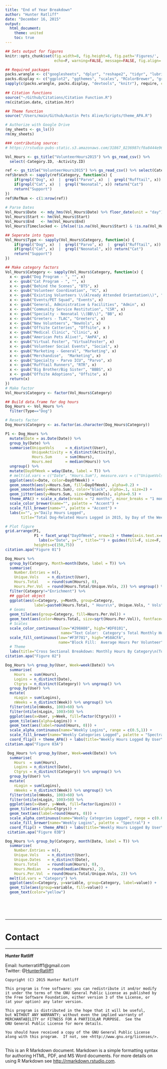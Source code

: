 ```yaml
---
title: "End of Year Breakdown"
author: "Hunter Ratliff"
date: "December 16, 2015"
output: 
  html_document:
    theme: united
    toc: true
---    
```


<!-- Functions, Globals, ... --> 

```r
## Sets output for figures
knitr::opts_chunk$set(fig.width=8, fig.height=8, fig.path='Figures/',
                      echo=F, warning=FALSE, message=FALSE, fig.align='center')

## Required packages
packs.wrangle <- c("googlesheets", "dplyr", "reshape2", "tidyr", "lubridate", "stringi")
packs.display <- c("ggplot2", "ggthemes", "scales", "RColorBrewer", "gridExtra", "xtable")
sapply(c(packs.wrangle, packs.display, "devtools", "knitr"), require, character.only=TRUE)  
         
## Citation functions
source("~/Github/Citations/Citation Function.R")
rm(citation.date, citation.htr)

## Theme function
source("/Users/main/Github/Austin Pets Alive/Scripts/theme_APA.R")

# Authorize with Google Drive
(my_sheets <- gs_ls())
rm(my_sheets)

### contributing source:
# https://rstudio-pubs-static.s3.amazonaws.com/31867_8236987cf0a8444e962ccd2aec46d9c3.html
```


```r
Vol_Hours <- gs_title("VolunteerHours2015") %>% gs_read_csv() %>%
  select(-Category.ID, -Activity.ID) 

ref <- gs_title("VolunteerHours2015") %>% gs_read_csv() %>% select(Category, Activity, Category.ID) %>% unique()
ref$branch <- sapply(ref$Category, function(x) {
    if(grepl("Dog", x)  |  grepl("Parvo", x)  |  grepl("Rufftail", x)) return("Dog")
    if(grepl("Cat", x)  |  grepl("Neonatal", x)) return("Cat")
    return("Support")
})
ref$RefNum <- c(1:nrow(ref))
  
# Parse Dates
Vol_Hours$Date  <- mdy_hms(Vol_Hours$Date) %>% floor_date(unit = "day")
Vol_Hours$Start <- hm(Vol_Hours$Start)
Vol_Hours$End   <- hm(Vol_Hours$End)
Vol_Hours$Timeclocked <- ifelse(!is.na(Vol_Hours$Start) & !is.na(Vol_Hours$End), TRUE, FALSE)

## Seperate into types
Vol_Hours$Type <- sapply(Vol_Hours$Category, function(x) {
    if(grepl("Dog", x)  |  grepl("Parvo", x)  |  grepl("Rufftail", x)) return("Dog")
    if(grepl("Cat", x)  |  grepl("Neonatal", x)) return("Cat")
    return("Support")
})

## Make category factors
Vol_Hours$Category <- sapply(Vol_Hours$Category, function(x) {
  x <- gsub("Dog Program - ", "", x)
  x <- gsub("Cat Program - ", "", x)
  x <- gsub("Behind the Scenes", "BTS", x)
  x <- gsub("Volunteer Coordination", "VC", x)
  x <- gsub("Existing Volunteers \\(Already Attended Orientation\\)", "ExistingVols", x)
  x <- gsub("Events/PET Squad", "Events", x)
  x <- gsub("General, Administrative & Facilities", "Admin", x)
  x <- gsub("Community Service Restitution", "CSR", x)
  x <- gsub("Specialty - Neonatal \\(BB\\)", "BB", x)
  x <- gsub("Greeters - TLAC", "Greeters", x)
  x <- gsub("New Volunteers", "NewVols", x)
  x <- gsub("Offsite Catteries", "Offsite", x )
  x <- gsub("Medical Clinic", "Clinic", x)
  x <- gsub("American Pets Alive!", "AmPA", x)
  x <- gsub("Virtual Foster", "VirtualFoster", x)
  x <- gsub("Volunteer Social Events", "Social", x)
  x <- gsub("Marketing - General", "Marketing", x)
  x <- gsub("Merchandise",  "Marketing", x)
  x <- gsub("Specialty - Parvo ICU", "Parvo", x)
  x <- gsub("Rufftail Runners", "RTR", x)
  x <- gsub("Big Brother/Big Sister", "BBBS", x)
  x <- gsub("Offsite Adoptions", "Offsite", x)
  return(x)
})
# Make factor
Vol_Hours$Category <- factor(Vol_Hours$Category)
```

```r
## Build data.frame for dog hours
Dog_Hours <- Vol_Hours %>%
  filter(Type=="Dog")

# Resets factor
Dog_Hours$Category <- as.factor(as.character(Dog_Hours$Category))
```

```r
P1 <- Dog_Hours %>% 
  mutate(Date = as.Date(Date)) %>%
  group_by(Date) %>%
  summarise(UniqueVols     = n_distinct(User),
            UniqueActivity = n_distinct(Activity),
            Hours.Sum      = sum(Hours),
            Hours.med      = median(Hours)) %>%
  ungroup() %>%
  mutate(DayOfWeek = wday(Date, label = T)) %>%
  # melt(id.vars = c("Date", "Hours.Sum"), measure.vars = c("UniqueVols", "UniqueActivity")) %>%
  ggplot(aes(x=Date, color=DayOfWeek)) + 
  geom_smooth(aes(y=Hours.Sum, fill=DayOfWeek), alpha=0.2) + 
  geom_smooth(aes(y=Hours.Sum), color="black", alpha=.1, size=2) + 
  geom_jitter(aes(y=Hours.Sum, size=UniqueVols), alpha=0.5) + 
  theme_APA() + scale_x_date(breaks = "2 months", minor_breaks = "1 month", labels = date_format("%b")) +
  scale_color_brewer(name="", palette = "Accent") + 
  scale_fill_brewer(name="", palette = "Accent") + 
  labs(x="", y="Daily Hours Logged", 
       title="Total Dog-Related Hours Logged in 2015, by Day of the Week")

# Plot figure
grid.arrange(P1, 
             P1 + facet_wrap("DayOfWeek", nrow=1) + theme(axis.text.x=element_text(angle = 90)) +
               labs(x="Date", y="", title="") + guides(fill=F, size=F, color=F, alpha=F),
             heights=c(150,75)) 
citation.apa("Figure 01")
```

```r
Dog_Hours %>% 
  group_by(Category, Month=month(Date, label = T)) %>%
  summarise(
    Number.Entries = n(), 
    Unique.Vols    = n_distinct(User),
    Hours.Total    = round(sum(Hours), 0),
    Hours.Per.Vol  = round(Hours.Total/Unique.Vols, 2)) %>% ungroup() %>% 
  filter(Category!="Enrichment") %>%
  ## ggplot object
  ggplot(aes(x=Category, y=Month, group=Category, 
             label=paste0(Hours.Total, " Hours\n", Unique.Vols, " Vols"))) + 
  # Geoms
  geom_tile(aes(group=Category, fill=Hours.Per.Vol)) +
  geom_text(aes(color=Hours.Total, size=sqrt(Hours.Per.Vol)), fontface="bold", family="Verdana") + 
  # Scales
  scale_color_continuous(low="#298A08", high="#DF0101", 
                         name="Text Color:  Category's Total Monthly Hours") + 
  scale_fill_continuous(low="#F3F781", high="#58ACFA", 
                        name="Block Fill:  Average Hours Per Volunteer") + 
  # Theme
  labs(title="Cross Sectional Breakdown: Monthly Hours By Category\n(Total Hours and Average Per Volunteer)") + theme_APA() + guides(size=F)
citation.apa("Figure 02")
```

```r
Dog_Hours %>% group_by(User, Week=week(Date)) %>%
  summarise(
    Hours  = sum(Hours),
    Logins = n_distinct(Date),
    Ctgrys = n_distinct(Category)) %>% ungroup() %>%
  group_by(User) %>% 
  mutate(
    nLogin = sum(Logins),
    nWeeks = n_distinct(Week)) %>% ungroup() %>% 
  filter(ntile(nWeeks, 100)>60) %>% 
  filter(ntile(nLogin, 100)>50) %>% 
  ggplot(aes(x=User, y=Week, fill=factor(Ctgrys))) + 
  geom_tile(aes(alpha=Logins)) + 
  geom_text(aes(label=round(Hours, 0))) +
  scale_alpha_continuous(name="Weekly Logins", range = c(0.5,1)) +
  scale_fill_brewer(name="Weekly Categories Logged", palette = "Spectral") + 
  coord_flip() + theme_APA() + labs(title="Weekly Hours Logged By User\nColored by Number of Activity Categories For The Week")
citation.apa("Figure 03A")
```

```r
 Dog_Hours %>% group_by(User, Week=week(Date)) %>%
  summarise(
    Hours  = sum(Hours),
    Logins = n_distinct(Date),
    Ctgrys = n_distinct(Category)) %>% ungroup() %>%
  group_by(User) %>% 
  mutate(
    nLogin = sum(Logins),
    nWeeks = n_distinct(Week)) %>% ungroup() %>% 
  filter(ntile(nWeeks, 100)>60) %>% 
  filter(ntile(nLogin, 100)>50) %>% 
  ggplot(aes(x=User, y=Week, fill=factor(Logins))) + 
  geom_tile(aes(alpha=Ctgrys)) + 
  geom_text(aes(label=round(Hours, 0))) +
  scale_alpha_continuous(name="Weekly Categories Logged", range = c(0.6,1)) +
  scale_fill_brewer(name="Weekly Logins", palette = "Spectral") + 
  coord_flip() + theme_APA() + labs(title="Weekly Hours Logged By User\nColored by Logins Per Week")
 citation.apa("Figure 03B")
```

```r
Dog_Hours %>% group_by(Category, month(Date, label = T)) %>%
  summarise(
    Number.Entries = n(), 
    Unique.Vols    = n_distinct(User),
    Unique.Dates   = n_distinct(Date),
    Hours.Total    = round(sum(Hours), 0),
    Hours.Median   = round(median(Hours), 2),
    Hours.Per.Vol  = round(Hours.Total/Unique.Vols, 2)) %>%
  melt(id.vars = "Category") %>%
  ggplot(aes(x=Category, y=variable, group=Category, label=value)) + 
  geom_tile(aes(group=variable, fill=value)) +
  geom_text(color="yellow")
```



<br><br><br>
<hr>
# Contact
<hr>
**Hunter Ratliff**

Email: hunterratliff1@gmail.com   
Twitter: @[HunterRatliff1](https://twitter.com/HunterRatliff1)   

```
Copyright (C) 2015 Hunter Ratliff

This program is free software: you can redistribute it and/or modify
it under the terms of the GNU General Public License as published by
the Free Software Foundation, either version 3 of the License, or
(at your option) any later version.

This program is distributed in the hope that it will be useful,
but WITHOUT ANY WARRANTY; without even the implied warranty of
MERCHANTABILITY or FITNESS FOR A PARTICULAR PURPOSE.  See the
GNU General Public License for more details.

You should have received a copy of the GNU General Public License
along with this program.  If not, see <http://www.gnu.org/licenses/>.


```

This is an R Markdown document. Markdown is a simple formatting syntax for authoring HTML, PDF, and MS Word documents. For more details on using R Markdown see <http://rmarkdown.rstudio.com>.
